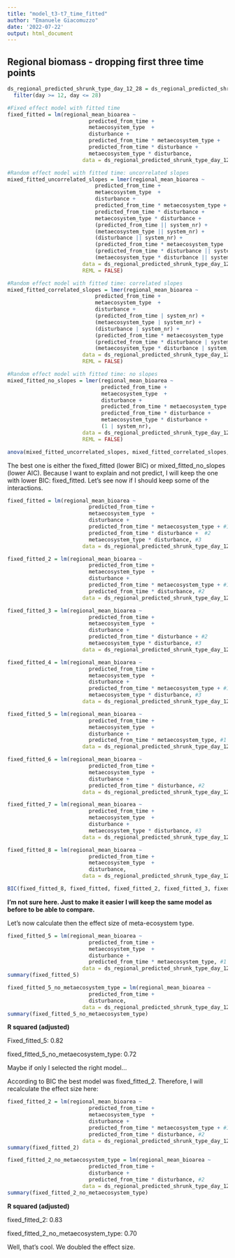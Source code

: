 ```yaml
---
title: "model_t3-t7_time_fitted"
author: "Emanuele Giacomuzzo"
date: '2022-07-22'
output: html_document
---
```


## Regional biomass - dropping first three time points

```r

ds_regional_predicted_shrunk_type_day_12_28 = ds_regional_predicted_shrunk_type %>%
  filter(day >= 12, day <= 28)

#Fixed effect model with fitted time 
fixed_fitted = lm(regional_mean_bioarea ~ 
                          predicted_from_time + 
                          metaecosystem_type  + 
                          disturbance +
                          predicted_from_time * metaecosystem_type +
                          predicted_from_time * disturbance + 
                          metaecosystem_type * disturbance,
                        data = ds_regional_predicted_shrunk_type_day_12_28)

#Random effect model with fitted time: uncorrelated slopes
mixed_fitted_uncorrelated_slopes = lmer(regional_mean_bioarea ~ 
                            predicted_from_time + 
                            metaecosystem_type  + 
                            disturbance +
                            predicted_from_time * metaecosystem_type +
                            predicted_from_time * disturbance + 
                            metaecosystem_type * disturbance + 
                            (predicted_from_time || system_nr) + 
                            (metaecosystem_type || system_nr) + 
                            (disturbance || system_nr) +
                            (predicted_from_time * metaecosystem_type || system_nr)+
                            (predicted_from_time * disturbance || system_nr) + 
                            (metaecosystem_type * disturbance || system_nr),
                        data = ds_regional_predicted_shrunk_type_day_12_28,
                        REML = FALSE)

#Random effect model with fitted time: correlated slopes
mixed_fitted_correlated_slopes = lmer(regional_mean_bioarea ~ 
                            predicted_from_time + 
                            metaecosystem_type  + 
                            disturbance + 
                            (predicted_from_time | system_nr) + 
                            (metaecosystem_type | system_nr) + 
                            (disturbance | system_nr) +
                            (predicted_from_time * metaecosystem_type | system_nr) +
                            (predicted_from_time * disturbance | system_nr) + 
                            (metaecosystem_type * disturbance | system_nr),
                        data = ds_regional_predicted_shrunk_type_day_12_28,
                        REML = FALSE)

#Random effect model with fitted time: no slopes
mixed_fitted_no_slopes = lmer(regional_mean_bioarea ~ 
                              predicted_from_time + 
                              metaecosystem_type  + 
                              disturbance +
                              predicted_from_time * metaecosystem_type +
                              predicted_from_time * disturbance + 
                              metaecosystem_type * disturbance +
                              (1 | system_nr),
                        data = ds_regional_predicted_shrunk_type_day_12_28,
                        REML = FALSE)

anova(mixed_fitted_uncorrelated_slopes, mixed_fitted_correlated_slopes, mixed_fitted_no_slopes,fixed_fitted)
```

The best one is either the fixed_fitted (lower BIC) or mixed_fitted_no_slopes (lower AIC). Because I want to explain and not predict, I will keep the one with lower BIC: fixed_fitted. Let's see now if I should keep some of the interactions.

```r

fixed_fitted = lm(regional_mean_bioarea ~ 
                          predicted_from_time + 
                          metaecosystem_type  + 
                          disturbance +
                          predicted_from_time * metaecosystem_type + #1
                          predicted_from_time * disturbance +  #2
                          metaecosystem_type * disturbance, #3
                        data = ds_regional_predicted_shrunk_type_day_12_28)

fixed_fitted_2 = lm(regional_mean_bioarea ~ 
                          predicted_from_time + 
                          metaecosystem_type  + 
                          disturbance +
                          predicted_from_time * metaecosystem_type + #1
                          predicted_from_time * disturbance, #2
                        data = ds_regional_predicted_shrunk_type_day_12_28)

fixed_fitted_3 = lm(regional_mean_bioarea ~ 
                          predicted_from_time + 
                          metaecosystem_type  + 
                          disturbance +
                          predicted_from_time * disturbance + #2
                          metaecosystem_type * disturbance, #3
                        data = ds_regional_predicted_shrunk_type_day_12_28)

fixed_fitted_4 = lm(regional_mean_bioarea ~ 
                          predicted_from_time + 
                          metaecosystem_type  + 
                          disturbance +
                          predicted_from_time * metaecosystem_type + #1
                          metaecosystem_type * disturbance, #3
                        data = ds_regional_predicted_shrunk_type_day_12_28)

fixed_fitted_5 = lm(regional_mean_bioarea ~ 
                          predicted_from_time + 
                          metaecosystem_type  + 
                          disturbance +
                          predicted_from_time * metaecosystem_type, #1
                        data = ds_regional_predicted_shrunk_type_day_12_28)

fixed_fitted_6 = lm(regional_mean_bioarea ~ 
                          predicted_from_time + 
                          metaecosystem_type  + 
                          disturbance +
                          predicted_from_time * disturbance, #2
                        data = ds_regional_predicted_shrunk_type_day_12_28)

fixed_fitted_7 = lm(regional_mean_bioarea ~ 
                          predicted_from_time + 
                          metaecosystem_type  + 
                          disturbance +
                          metaecosystem_type * disturbance, #3
                        data = ds_regional_predicted_shrunk_type_day_12_28)

fixed_fitted_8 = lm(regional_mean_bioarea ~ 
                          predicted_from_time + 
                          metaecosystem_type  + 
                          disturbance,
                        data = ds_regional_predicted_shrunk_type_day_12_28)

BIC(fixed_fitted_8, fixed_fitted, fixed_fitted_2, fixed_fitted_3, fixed_fitted_4, fixed_fitted_5, fixed_fitted_6, fixed_fitted_7)
```

**I'm not sure here. Just to make it easier I will keep the same model as before to be able to compare.**

Let's now calculate then the effect size of meta-ecosystem type.

```r

fixed_fitted_5 = lm(regional_mean_bioarea ~ 
                          predicted_from_time + 
                          metaecosystem_type  + 
                          disturbance +
                          predicted_from_time * metaecosystem_type, #1
                        data = ds_regional_predicted_shrunk_type_day_12_28)
summary(fixed_fitted_5)

fixed_fitted_5_no_metaecosystem_type = lm(regional_mean_bioarea ~ 
                          predicted_from_time + 
                          disturbance,
                        data = ds_regional_predicted_shrunk_type_day_12_28)
summary(fixed_fitted_5_no_metaecosystem_type)
```

**R squared (adjusted)**

Fixed_fitted_5: 0.82

fixed_fitted_5\_no_metaecosystem_type: 0.72

Maybe if only I selected the right model...

According to BIC the best model was fixed_fitted_2. Therefore, I will recalculate the effect size here:

```r

fixed_fitted_2 = lm(regional_mean_bioarea ~ 
                          predicted_from_time + 
                          metaecosystem_type  + 
                          disturbance +
                          predicted_from_time * metaecosystem_type + #1
                          predicted_from_time * disturbance, #2
                        data = ds_regional_predicted_shrunk_type_day_12_28)
summary(fixed_fitted_2)

fixed_fitted_2_no_metaecosystem_type = lm(regional_mean_bioarea ~ 
                          predicted_from_time + 
                          disturbance +
                          predicted_from_time * disturbance, #2
                        data = ds_regional_predicted_shrunk_type_day_12_28)
summary(fixed_fitted_2_no_metaecosystem_type)
```

**R squared (adjusted)**

fixed_fitted_2: 0.83

fixed_fitted_2\_no_metaecosystem_type: 0.70

Well, that's cool. We doubled the effect size.